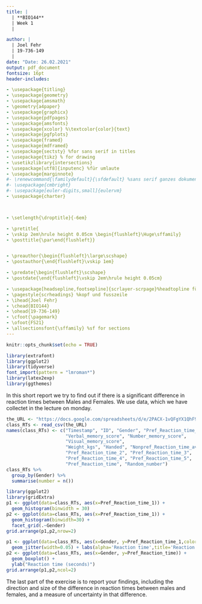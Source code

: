 ```yaml
---
title: |
  | **BIO144**  
  | Week 1
  |

author: |
  | Joel Fehr
  | 19-736-149
  |
date: "Date: 26.02.2021"
output: pdf_document
fontsize: 16pt
header-includes: 

- \usepackage{titling}
- \usepackage{geometry}
- \usepackage{amsmath}
- \geometry{a4paper}
- \usepackage{graphicx}
- \usepackage{pdfpages}
- \usepackage{amsfonts}
- \usepackage{xcolor} %\textcolor{color}{text}
- \usepackage{pgfplots}
- \usepackage{framed}
- \usepackage{mdframed}
- \usepackage{sectsty} %for sans serif in titles
- \usepackage{tikz} % for drawing
- \usetikzlibrary{intersections}
- \usepackage[utf8]{inputenc} %für umlaute
- \usepackage{marginnote}
#- \renewcommand{\familydefault}{\sfdefault} %sans serif ganzes dokument
#- \usepackage{cmbright}
#- \usepackage[euler-digits,small]{eulervm}
- \usepackage{charter}



- \setlength{\droptitle}{-6em}

- \pretitle{
- \vskip 2em\hrule height 0.05cm \begin{flushleft}\Huge\sffamily}
- \posttitle{\par\end{flushleft}}


- \preauthor{\begin{flushleft}\large\scshape}
- \postauthor{\end{flushleft}\vskip 1em}

- \predate{\begin{flushleft}\scshape}
- \postdate{\end{flushleft}\vskip 2em\hrule height 0.05cm}

- \usepackage[headsepline,footsepline]{scrlayer-scrpage}%headtopline für linie oberhalb
- \pagestyle{scrheadings} %kopf und fusszeile
- \ihead{Joel Fehr}
- \chead{BIO144}
- \ohead{19-736-149}
- \cfoot{\pagemark}
- \ofoot{FS21}
- \allsectionsfont{\sffamily} %sf for sections
---
```


```r
knitr::opts_chunk$set(echo = TRUE)
```
\newcommand{\exercise}[1]{\begin{mdframed}[backgroundcolor=black!20]
	\begin{center}
	\Large{\textsf{#1}}
	\end{center}
\end{mdframed}}

\newcommand{\subexercise}[1]{\begin{mdframed}[backgroundcolor=black!20]
	\begin{center}
	\Large{\textsf{#1}}
	\end{center}
\end{mdframed}}

\newcommand{\abs}[1]{\left|#1\right|} 
\newcommand{\norm}[1]{\left\|#1\right\|} 
\newcommand{\hlg}[1]{\colorbox{green!20}{#1}} 
\newcommand{\hlb}[1]{\colorbox{blue!20}{#1}}
\newcommand{\hlr}[1]{\colorbox{red!20}{#1}}
\newcommand{\hly}[1]{\colorbox{yellow!20}{#1}}
\newcommand{\nd}[3]{#1\sim\mathcal{N}(#2,#3)} 
\newcommand{\pd}[2]{#1\sim\mathcal{P}ois(#2)} 
\newcommand{\ed}[2]{#1\sim\mathcal{E}xp(#2)} 
\newcommand{\cd}[2]{#1\sim\chi_{#2}^{2}}
\newcommand{\bd}[3]{#1\sim\mathcal{B}in(#2,#3)}

\newcommand{\numm}[3]{\noindent \tikz[] \filldraw[fill=#1,draw=#1] (0,0) circle (12pt) node[#2]{\Large{$#3$}};}



```r
library(extrafont)
library(ggplot2)
library(tidyverse)
font_import(pattern = "lmroman*") 
library(latex2exp)
library(ggthemes)
```

\section{Reaction time Male vs Female}

In this short report we try to find out if there is a significant difference in reaction times between Males and Females. We use data, which we have collectet in the lecture on monday.

```r
the_URL <- "https://docs.google.com/spreadsheets/d/e/2PACX-1vQFgYX1QhF9-UXep22XmPow1ZK5nbFHix9nkQIa0DzqUhPtZRxH1HtY-hsno32zDiuIHiLb2Hvphk1L/pub?gid=1188775314&single=true&output=csv"
class_RTs <- read_csv(the_URL)
names(class_RTs) <- c("Timestamp", "ID", "Gender", "Pref_Reaction_time_1",
                      "Verbal_memory_score", "Number_memory_score",
                      "Visual_memory_score",
                      "Weight_kgs", "Handed", "Nonpref_Reaction_time_ave",
                      "Pref_Reaction_time_2", "Pref_Reaction_time_3", 
                      "Pref_Reaction_time_4", "Pref_Reaction_time_5",
                      "Pref_Reaction_time", "Random_number")
class_RTs %>%
  group_by(Gender) %>%
  summarise(number = n())
```

```r
library(ggplot2)
library(gridExtra)
p1 <- ggplot(data=class_RTs, aes(x=Pref_Reaction_time_1)) +
  geom_histogram(binwidth = 30)
p2 <- ggplot(data=class_RTs, aes(x=Pref_Reaction_time_1)) +
  geom_histogram(binwidth=30) +
  facet_grid(.~Gender)
grid.arrange(p1,p2,nrow=2)
```

```r
p1 <- ggplot(data=class_RTs, aes(x=Gender, y=Pref_Reaction_time_1,color=Gender,alpha=Pref_Reaction_time_1)) +
  geom_jitter(width=0.05) + labs(alpha='Reaction time',title='Reaction time Female vs Male',y='Reaction time (seconds)')
p2 <- ggplot(data=class_RTs, aes(x=Gender, y=Pref_Reaction_time)) +
  geom_boxplot() +
  ylab("Reaction time (seconds)")
grid.arrange(p1,p2,ncol=2)
```

\vspace{1cm}

\exercise{Findings}

The last part of the exercise is to report your findings, including the direction and size of the difference in reaction times between males and females, and a measure of uncertainty in that difference.

\begin{itemize}
\item{The direction of the differences is than Females have a longer reaction time than males.}
\item{mean in females: $307.9606$ mean in males: $277.6809$}
\item{As we can see, the p-value is very low so it is unlikely to reach this result with the assuption that there is no difference between males and females in reaction time}
\item{The confidence interwall shows that we have a probability of $95 \%$ that the difference will be between $9.7$ and $50.8$ $ms$ in reaction time between males and females.}
\end{itemize}

